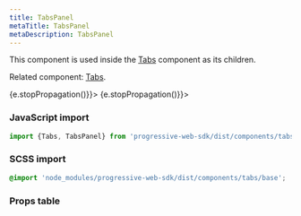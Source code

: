 ```yaml
---
title: TabsPanel
metaTitle: TabsPanel
metaDescription: TabsPanel
---
```



<div class="component-intro">

This component is used inside the [Tabs](Tabs) component as its children.

Related component: [Tabs](Tabs).

</div>

<div onClick={(e) => {e.stopPropagation()}}>
<Tabs activeIndex={0} className="devcenter">
<TabsPanel title="Code" onClick={(e) => {e.stopPropagation()}}>

### JavaScript import

```jsx
import {Tabs, TabsPanel} from 'progressive-web-sdk/dist/components/tabs'
```

### SCSS import

```scss
@import 'node_modules/progressive-web-sdk/dist/components/tabs/base';
```

### Props table

<PropsTable propMetaData={props.componentMetadata.childrenComponentProp} />

</TabsPanel>
</Tabs>
</div>

